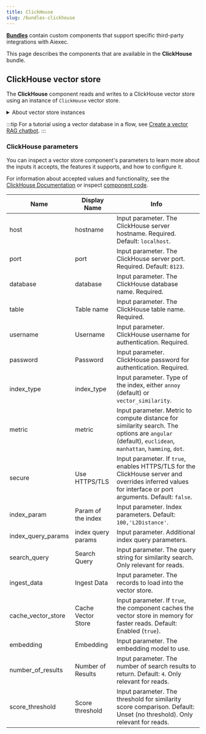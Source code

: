 ```yaml
---
title: ClickHouse
slug: /bundles-clickhouse
---
```



<Icon name="Blocks" aria-hidden="true" /> [**Bundles**](/components-bundle-components) contain custom components that support specific third-party integrations with Aiexec.

This page describes the components that are available in the **ClickHouse** bundle.

## ClickHouse vector store

The **ClickHouse** component reads and writes to a ClickHouse vector store using an instance of `ClickHouse` vector store.

<details>
<summary>About vector store instances</summary>

<PartialVectorStoreInstance />

</details>

<PartialVectorSearchResults />

:::tip
For a tutorial using a vector database in a flow, see [Create a vector RAG chatbot](/chat-with-rag).
:::

### ClickHouse parameters

You can inspect a vector store component's parameters to learn more about the inputs it accepts, the features it supports, and how to configure it.

<PartialParams />

<PartialConditionalParams />

For information about accepted values and functionality, see the [ClickHouse Documentation](https://clickhouse.com/docs/en/intro) or inspect [component code](/concepts-components#component-code).

| Name | Display Name | Info |
|------|--------------|------|
| host | hostname | Input parameter. The ClickHouse server hostname. Required. Default: `localhost`. |
| port | port | Input parameter. The ClickHouse server port. Required. Default: `8123`. |
| database | database | Input parameter. The ClickHouse database name. Required. |
| table | Table name | Input parameter. The ClickHouse table name. Required. |
| username | Username | Input parameter. ClickHouse username for authentication. Required. |
| password | Password | Input parameter. ClickHouse password for authentication. Required. |
| index_type | index_type | Input parameter. Type of the index, either `annoy` (default) or `vector_similarity`. |
| metric | metric | Input parameter. Metric to compute distance for similarity search. The options are `angular` (default), `euclidean`, `manhattan`, `hamming`, `dot`. |
| secure | Use HTTPS/TLS | Input parameter. If `true`, enables HTTPS/TLS for the ClickHouse server and overrides inferred values for interface or port arguments. Default: `false`. |
| index_param | Param of the index | Input parameter. Index parameters. Default: `100,'L2Distance'`. |
| index_query_params | index query params | Input parameter. Additional index query parameters. |
| search_query | Search Query | Input parameter. The query string for similarity search. Only relevant for reads. |
| ingest_data | Ingest Data | Input parameter. The records to load into the vector store. |
| cache_vector_store | Cache Vector Store | Input parameter. If `true`, the component caches the vector store in memory for faster reads. Default: Enabled (`true`). |
| embedding | Embedding | Input parameter. The embedding model to use. |
| number_of_results | Number of Results | Input parameter. The number of search results to return. Default: `4`. Only relevant for reads. |
| score_threshold | Score threshold | Input parameter. The threshold for similarity score comparison. Default: Unset (no threshold). Only relevant for reads. |